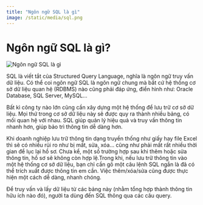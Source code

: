 ```yaml
---
title: "Ngôn ngữ SQL là gì"
image: /static/media/sql.png
---
```


# Ngôn ngữ SQL là gì?

![Ngôn ngữ SQL là gì](/static/media/sql.png)

SQL là viết tắt của Structured Query Language, nghĩa là ngôn ngữ truy vấn dữ liệu. Có thể coi ngôn ngữ SQL là ngôn ngữ chung mà bất cứ hệ thống cơ sở dữ liệu quan hệ (RDBMS) nào cũng phải đáp ứng, điển hình như: Oracle Database, SQL Server, MySQL…

Bất kì công ty nào lớn cũng cần xây dựng một hệ thống để lưu trữ cơ sở dữ liệu. Mọi thứ trong cơ sở dữ liệu này sẽ được quy ra thành nhiều bảng, có mối quan hệ với nhau. SQL giúp quản lý hiệu quả và truy vấn thông tin nhanh hơn, giúp bảo trì thông tin dễ dàng hơn.

Khi doanh nghiệp lưu trữ thông tin dạng truyền thống như giấy hay file Excel thì sẽ có nhiều rủi ro như bị mất, sửa, xóa… cũng như phải mất rất nhiều thời gian để lục lại hồ sơ. Chưa kể, một số trường hợp sau khi thêm hoặc sửa thông tin, hồ sơ sẽ không còn hợp lệ.Trong khi, nếu lưu trữ thông tin vào một hệ thống cơ sở dữ liệu, bạn chỉ cần gõ một câu lệnh SQL ngắn là đã có thể trích xuất được thông tin em cần. Việc thêm/xóa/sửa cũng được thực hiện một cách dễ dàng, nhanh chóng.

Để truy vấn và lấy dữ liệu từ các bảng này (nhằm tổng hợp thành thông tin hữu ích nào đó), người ta dùng đến SQL thông qua các câu query.
